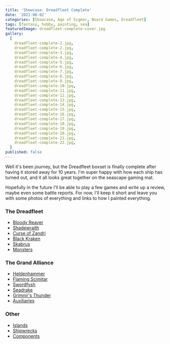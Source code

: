```yaml
---
title: 'Showcase: Dreadfleet Complete'
date: '2021-08-02'
categories: [Showcase, Age of Sigmar, Board Games, Dreadfleet]
tags: [fantasy, hobby, painting, sea]
featuredImage: dreadfleet-complete-cover.jpg
gallery:
  [
    dreadfleet-complete-1.jpg,
    dreadfleet-complete-2.jpg,
    dreadfleet-complete-3.jpg,
    dreadfleet-complete-4.jpg,
    dreadfleet-complete-5.jpg,
    dreadfleet-complete-6.jpg,
    dreadfleet-complete-7.jpg,
    dreadfleet-complete-8.jpg,
    dreadfleet-complete-9.jpg,
    dreadfleet-complete-10.jpg,
    dreadfleet-complete-11.jpg,
    dreadfleet-complete-12.jpg,
    dreadfleet-complete-13.jpg,
    dreadfleet-complete-14.jpg,
    dreadfleet-complete-15.jpg,
    dreadfleet-complete-16.jpg,
    dreadfleet-complete-17.jpg,
    dreadfleet-complete-18.jpg,
    dreadfleet-complete-19.jpg,
    dreadfleet-complete-20.jpg,
    dreadfleet-complete-21.jpg,
    dreadfleet-complete-22.jpg,
  ]
published: false
---
```


Well it's been journey, but the Dreadfleet boxset is finally complete after having it stored away for 10 years.
I'm super happy with how each ship has turned out, and it all looks great together on the seascape gaming mat.

Hopefully in the future I'll be able to play a few games and write up a review, maybe even some battle reports.
For now, I'll keep it short and leave you with some photos of everything and links to how I painted everything.

### The Dreadfleet
- [Bloody Reaver](/showcase/board-games/dreadfleet/bloody-reaver/)
- [Shadewraith](/showcase/board-games/dreadfleet/shadewraith/)
- [Curse of Zandri](/showcase/board-games/dreadfleet/curse-of-zandri/)
- [Black Kraken](/showcase/board-games/dreadfleet/black-kraken/)
- [Skabrus](/showcase/board-games/dreadfleet/skabrus/)
- [Monsters](/showcase/board-games/dreadfleet/monsters/)

### The Grand Alliance
- [Heldenhammer](/showcase/board-games/dreadfleet/heldenhammer/)
- [Flaming Scimitar](/showcase/board-games/dreadfleet/flaming-scimitar/)
- [Swordfysh](/showcase/board-games/dreadfleet/swordfysh/)
- [Seadrake](/showcase/board-games/dreadfleet/seadrake/)
- [Grimnir's Thunder](/showcase/board-games/dreadfleet/grimnirs-thunder/)
- [Auxiliaries](/showcase/board-games/dreadfleet/auxiliaries/)

### Other
- [Islands](/showcase/board-games/dreadfleet/islands/)
- [Shipwrecks](/showcase/board-games/dreadfleet/shipwrecks/)
- [Components](/showcase/board-games/dreadfleet/components/)
